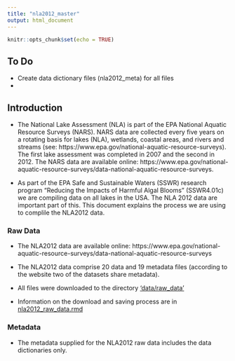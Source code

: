 ```yaml
---
title: "nla2012_master"
output: html_document
---
```


```r
knitr::opts_chunk$set(echo = TRUE)
```

## To Do
* Create data dictionary files (nla2012_meta) for all files
* 

## Introduction
* The National Lake Assessment (NLA) is part of the EPA National Aquatic Resource Surveys (NARS).  NARS data are collected every five years on a rotating basis for lakes (NLA), wetlands, coastal areas, and rivers and streams (see: https://www.epa.gov/national-aquatic-resource-surveys).  The first lake assessment was completed in 2007 and the second in 2012. The NARS data are available online: https://www.epa.gov/national-aquatic-resource-surveys/data-national-aquatic-resource-surveys.  

* As part of the EPA Safe and Sustainable Waters (SSWR) research program "Reducing the Impacts of Harmful Algal Blooms" (SSWR4.01c) we are compiling data on all lakes in the USA.  The NLA 2012 data are important part of this.  This document explains the process we are using to complile the NLA2012 data.

### Raw Data

* The NLA2012 data are available online: https://www.epa.gov/national-aquatic-resource-surveys/data-national-aquatic-resource-surveys

* The NLA2012 data comprise 20 data and 19 metadata files (according to the website two of the datasets share metadata).

* All files were downloaded to the directory ['data/raw_data'](https://github.com/willbmisled/lakes_database/tree/master/data/raw_data)

* Information on the download  and saving process are in [nla2012_raw_data.rmd](https://github.com/willbmisled/lakes_database/blob/master/R/nla2012_raw_data.Rmd)

### Metadata

* The metadata supplied for the NLA2012 raw data includes the data dictionaries only.
